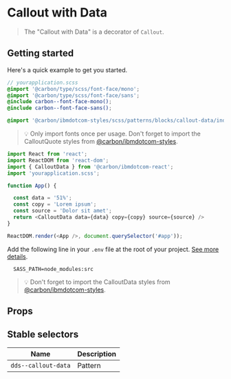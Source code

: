
# Callout with Data

> The "Callout with Data" is a decorator of `Callout`.

## Getting started

Here's a quick example to get you started.

```scss
// yourapplication.scss
@import '@carbon/type/scss/font-face/mono';
@import '@carbon/type/scss/font-face/sans';
@include carbon--font-face-mono();
@include carbon--font-face-sans();

@import '@carbon/ibmdotcom-styles/scss/patterns/blocks/callout-data/index';
```

> 💡 Only import fonts once per usage. Don't forget to import the CalloutQuote
> styles from
> [@carbon/ibmdotcom-styles](https://github.com/carbon-design-system/ibm-dotcom-library/blob/master/packages/styles).

```javascript
import React from 'react';
import ReactDOM from 'react-dom';
import { CalloutData } from '@carbon/ibmdotcom-react';
import 'yourapplication.scss';

function App() {

  const data = '51%';
  const copy = 'Lorem ipsum';
  const source = 'Dolor sit amet';
  return <CalloutData data={data} copy={copy} source={source} />
}

ReactDOM.render(<App />, document.querySelector('#app'));
```

Add the following line in your `.env` file at the root of your project.
[See more details](https://github.com/carbon-design-system/ibm-dotcom-library/tree/master/packages/styles#usage).

```
  SASS_PATH=node_modules:src
```

> 💡 Don't forget to import the CalloutData styles from
> [@carbon/ibmdotcom-styles](https://github.com/carbon-design-system/ibm-dotcom-library/blob/master/packages/styles).

## Props

<Props of={CalloutData} />

## Stable selectors

| Name                 | Description |
| -------------------- | ----------- |
| `dds--callout-data`  | Pattern     |

<Description markdown={contributing} />
